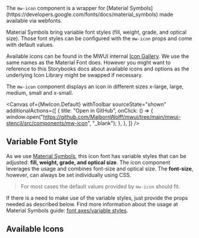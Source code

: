 
<Title>Icons</Title>

<Subtitle>
  The <code>mw-icon</code> component is a wrapper for [Material Symbols](https://developers.google.com/fonts/docs/material_symbols) made available via webfonts.
</Subtitle>

Material Symbols bring variable font styles (fill, weight, grade, and optical size).
Those font styles can be configured with the `mw-icon` props and come with default values.

Available icons can be found in the MWUI internal [Icon Gallery](#available-icons). We use the same names as the Material Font does. However you might want to reference to this Storybooks docs about available icons and options as the underlying Icon Library might be swapped if necessary.

<div style={{ display: 'flex', gap: '10px', flexWrap: 'wrap', justifyContent: 'space-between' }}>
  <div style={{ width: '50%' }}>
    <p>
      The <code>mw-icon</code> component displays an icon in different sizes x-large, large, medium, small and x-small.
    </p>

  </div>
  <div style={{ width: '40%' }}>
    <div style={{ display: 'flex', gap: '10px', flexWrap: 'wrap', justifyContent: 'start' }}>
      <mw-icon icon="favorite" size="x-small"></mw-icon>
      <mw-icon icon="favorite" size="small"></mw-icon>
      <mw-icon icon="favorite" size="medium"></mw-icon>
      <mw-icon icon="favorite" size="large"></mw-icon>
    </div>
  </div>
</div>

<Canvas
  of={MwIcon.Default}
  withToolbar
  sourceState="shown"
  additionalActions={[
    {
      title: "Open in GitHub",
      onClick: () => {
        window.open("https://github.com/MaibornWolff/mwui/tree/main/mwui-stencil/src/components/mw-icon", "_blank");
      },
    },
  ]}
/>

## Variable Font Style

As we use [Material Symbols](https://developers.google.com/fonts/docs/material_symbols), this icon font has variable styles that can be adjusted: **fill, weight, grade, and optical size**. The icon component leverages the usage and combines font-size and optical size. The **font-size**, however, can always be set individually using CSS.

> For most cases the default values provided by `mw-icon` should fit.

If there is a need to make use of the variable styles, just provide the props needed as described below. Find more information about the usage at Material Symbols guide: [font axes/variable styles](https://developers.google.com/fonts/docs/material_symbols).

<Canvas>
  <div style={{ display: "flex", gap: "10px", flexWrap: "wrap", justifyContent: "start" }}>
    <mw-icon icon="favorite" fill size="large"></mw-icon>
    <mw-icon icon="favorite" weight="700" size="large"></mw-icon>
    <mw-icon icon="favorite" weight="100" size="large"></mw-icon>
    <mw-icon icon="favorite" size="large"></mw-icon>
  </div>
</Canvas>

<ArgTypes of="mw-icon" />

## Available Icons

<mw-icon-gallery></mw-icon-gallery>
